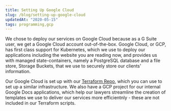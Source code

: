 ```yaml
---
title: Setting Up Google Cloud
slug: /blog/setting-up-google-cloud
updatedAt: "2020-05-15"
tags: programming,gcp
---
```


We chose to deploy our services on Google Cloud because as a G Suite user, we
get a Google Cloud account out-of-the-box. Google Cloud, or GCP, has first
class support for Kubernetes, which we use to deploy our applications
including the website you are reading now, and provides us with managed
state-containers, namely a PostgreSQL database and a file store, Storage
Buckets, that we use to securely store our clients' information.

Our Google Cloud is set up with our [Terraform
Repo](https://github.com/neonlaw/infrastructure), which you can use to set up
a similar infrastructure. We also have a GCP project for our internal Google
Docs applications, which help our lawyers streamline the creation of
templates we use to deliver our services more efficientnly - these are not
included in our Terraform scripts.
